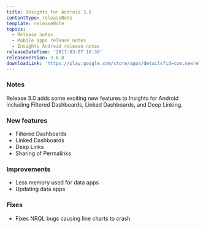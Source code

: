 ```yaml
---
title: Insights for Android 3.0
contentType: releaseNote
template: releaseNote
topics:
  - Release notes
  - Mobile apps release notes
  - Insights Android release notes
releaseDateTime: '2017-03-07 16:30'
releaseVersion: 3.0.0
downloadLink: 'https://play.google.com/store/apps/details?id=com.newrelic.insights&hl=en'
---
```


### Notes

Release 3.0 adds some exciting new features to Insights for Android including Filtered Dashboards, Linked Dashboards, and Deep Linking.

### New features

* Filtered Dashboards
* Linked Dashboards
* Deep Links
* Sharing of Permalinks

### Improvements

* Less memory used for data apps
* Updating data apps

### Fixes

* Fixes NRQL bugs causing line charts to crash
